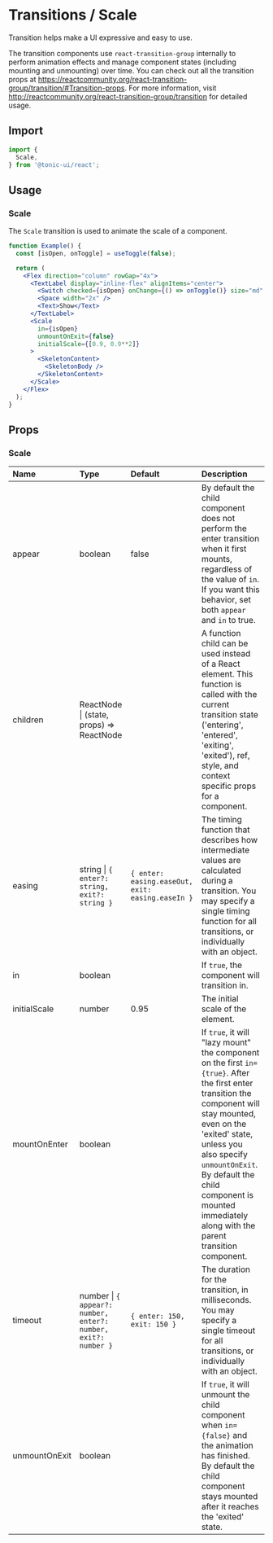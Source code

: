 # Transitions / Scale

Transition helps make a UI expressive and easy to use.

The transition components use `react-transition-group` internally to perform animation effects and manage component states (including mounting and unmounting) over time. You can check out all the transition props at https://reactcommunity.org/react-transition-group/transition/#Transition-props. For more information, visit http://reactcommunity.org/react-transition-group/transition for detailed usage.

## Import

```js
import {
  Scale,
} from '@tonic-ui/react';
```

## Usage

### Scale

The `Scale` transition is used to animate the scale of a component.

```jsx
function Example() {
  const [isOpen, onToggle] = useToggle(false);

  return (
    <Flex direction="column" rowGap="4x">
      <TextLabel display="inline-flex" alignItems="center">
        <Switch checked={isOpen} onChange={() => onToggle()} size="md" />
        <Space width="2x" />
        <Text>Show</Text>
      </TextLabel>
      <Scale
        in={isOpen}
        unmountOnExit={false}
        initialScale={[0.9, 0.9**2]}
      >
        <SkeletonContent>
          <SkeletonBody />
        </SkeletonContent>
      </Scale>
    </Flex>
  );
}
```

## Props

### Scale

| Name | Type | Default | Description |
| :--- | :--- | :------ | :---------- |
| appear | boolean | false | By default the child component does not perform the enter transition when it first mounts, regardless of the value of `in`. If you want this behavior, set both `appear` and `in` to true. |
| children | ReactNode \| (state, props) => ReactNode | | A function child can be used instead of a React element. This function is called with the current transition state ('entering', 'entered', 'exiting', 'exited'), ref, style, and context specific props for a component. |
| easing | string \| `{ enter?: string, exit?: string }` | `{ enter: easing.easeOut, exit: easing.easeIn }` | The timing function that describes how intermediate values are calculated during a transition. You may specify a single timing function for all transitions, or individually with an object. |
| in | boolean | | If `true`, the component will transition in. |
| initialScale | number | 0.95 | The initial scale of the element. |
| mountOnEnter | boolean | | If `true`, it will "lazy mount" the component on the first `in={true}`. After the first enter transition the component will stay mounted, even on the 'exited' state, unless you also specify `unmountOnExit`. By default the child component is mounted immediately along with the parent transition component. |
| timeout | number \| `{ appear?: number, enter?: number, exit?: number }` | `{ enter: 150, exit: 150 }` | The duration for the transition, in milliseconds. You may specify a single timeout for all transitions, or individually with an object. |
| unmountOnExit | boolean | | If `true`, it will unmount the child component when `in={false}` and the animation has finished. By default the child component stays mounted after it reaches the 'exited' state. |
